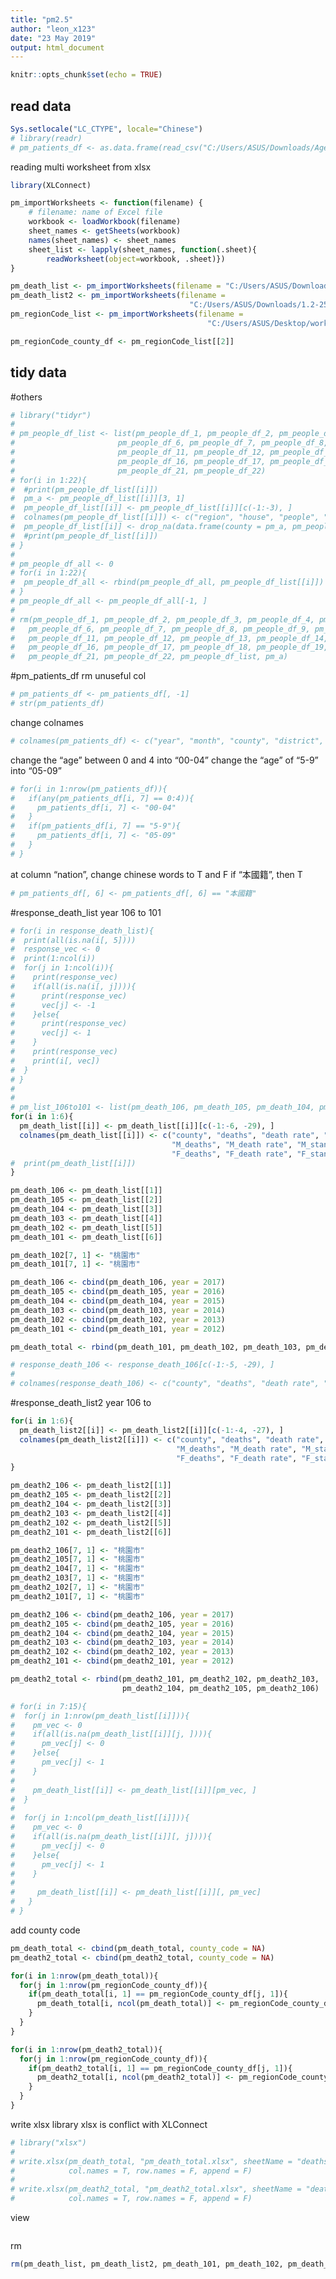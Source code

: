 ```yaml
---
title: "pm2.5"
author: "leon_x123"
date: "23 May 2019"
output: html_document
---
```


```r
knitr::opts_chunk$set(echo = TRUE)
```

## read data
```r
Sys.setlocale("LC_CTYPE", locale="Chinese")
# library(readr)
# pm_patients_df <- as.data.frame(read_csv("C:/Users/ASUS/Downloads/Age_County_Gender_010.csv"))
```

reading multi worksheet from xlsx
```r
library(XLConnect)

pm_importWorksheets <- function(filename) {
    # filename: name of Excel file
    workbook <- loadWorkbook(filename)
    sheet_names <- getSheets(workbook)
    names(sheet_names) <- sheet_names
    sheet_list <- lapply(sheet_names, function(.sheet){
        readWorksheet(object=workbook, .sheet)})
}

pm_death_list <- pm_importWorksheets(filename = "C:/Users/ASUS/Downloads/1.2-24各縣市肺炎死亡概況.xls")
pm_death_list2 <- pm_importWorksheets(filename = 
                                        "C:/Users/ASUS/Downloads/1.2-25各縣市慢性下呼吸道疾病死亡概況.xls")
pm_regionCode_list <- pm_importWorksheets(filename = 
                                            "C:/Users/ASUS/Desktop/workPlace/Taiwan_code.xlsx")

pm_regionCode_county_df <- pm_regionCode_list[[2]]
```

## tidy data
#others
```r
# library("tidyr")
# 
# pm_people_df_list <- list(pm_people_df_1, pm_people_df_2, pm_people_df_3, pm_people_df_4, pm_people_df_5,
#                       pm_people_df_6, pm_people_df_7, pm_people_df_8, pm_people_df_9, pm_people_df_10,
#                       pm_people_df_11, pm_people_df_12, pm_people_df_13, pm_people_df_14, pm_people_df_15,
#                       pm_people_df_16, pm_people_df_17, pm_people_df_18, pm_people_df_19, pm_people_df_20,
#                       pm_people_df_21, pm_people_df_22)
# for(i in 1:22){
#  #print(pm_people_df_list[[i]])
#  pm_a <- pm_people_df_list[[i]][3, 1]
#  pm_people_df_list[[i]] <- pm_people_df_list[[i]][c(-1:-3), ]
#  colnames(pm_people_df_list[[i]]) <- c("region", "house", "people", "M", "F")
#  pm_people_df_list[[i]] <- drop_na(data.frame(county = pm_a, pm_people_df_list[[i]]))
#  #print(pm_people_df_list[[i]])
# }
# 
# pm_people_df_all <- 0
# for(i in 1:22){
#  pm_people_df_all <- rbind(pm_people_df_all, pm_people_df_list[[i]])
# }
# pm_people_df_all <- pm_people_df_all[-1, ]
# 
# rm(pm_people_df_1, pm_people_df_2, pm_people_df_3, pm_people_df_4, pm_people_df_5,
#   pm_people_df_6, pm_people_df_7, pm_people_df_8, pm_people_df_9, pm_people_df_10,
#   pm_people_df_11, pm_people_df_12, pm_people_df_13, pm_people_df_14, pm_people_df_15,
#   pm_people_df_16, pm_people_df_17, pm_people_df_18, pm_people_df_19, pm_people_df_20,
#   pm_people_df_21, pm_people_df_22, pm_people_df_list, pm_a)
```

#pm_patients_df
rm unuseful col
```r
# pm_patients_df <- pm_patients_df[, -1]
# str(pm_patients_df)
```

change colnames
```r
# colnames(pm_patients_df) <- c("year", "month", "county", "district", "gender", "nation", "age", "number")
```

change the "age" between 0 and 4 into "00-04"
change the "age" of "5-9" into "05-09"
```r
# for(i in 1:nrow(pm_patients_df)){
#   if(any(pm_patients_df[i, 7] == 0:4)){
#     pm_patients_df[i, 7] <- "00-04"
#   }
#   if(pm_patients_df[i, 7] == "5-9"){
#     pm_patients_df[i, 7] <- "05-09"
#   }
# }
```

at column "nation", change chinese words to T and F
if "本國籍", then T
```r
# pm_patients_df[, 6] <- pm_patients_df[, 6] == "本國籍"
```

#response_death_list
year 106 to 101
```r
# for(i in response_death_list){
#  print(all(is.na(i[, 5])))
#  response_vec <- 0
#  print(1:ncol(i))
#  for(j in 1:ncol(i)){
#    print(response_vec)
#    if(all(is.na(i[, j]))){
#      print(response_vec)
#      vec[j] <- -1
#    }else{
#      print(response_vec)
#      vec[j] <- 1
#    }
#    print(response_vec)
#    print(i[, vec])
#  }
# }
# 
# 
# pm_list_106to101 <- list(pm_death_106, pm_death_105, pm_death_104, pm_death_103, pm_death_102, pm_death_101)
for(i in 1:6){
  pm_death_list[[i]] <- pm_death_list[[i]][c(-1:-6, -29), ]
  colnames(pm_death_list[[i]]) <- c("county", "deaths", "death rate", "standardized mortality ratio", 
                                    "M_deaths", "M_death rate", "M_standardized mortality ratio", 
                                    "F_deaths", "F_death rate", "F_standardized mortality ratio")
#  print(pm_death_list[[i]])
}

pm_death_106 <- pm_death_list[[1]]
pm_death_105 <- pm_death_list[[2]]
pm_death_104 <- pm_death_list[[3]]
pm_death_103 <- pm_death_list[[4]]
pm_death_102 <- pm_death_list[[5]]
pm_death_101 <- pm_death_list[[6]]

pm_death_102[7, 1] <- "桃園市"
pm_death_101[7, 1] <- "桃園市"

pm_death_106 <- cbind(pm_death_106, year = 2017)
pm_death_105 <- cbind(pm_death_105, year = 2016)
pm_death_104 <- cbind(pm_death_104, year = 2015)
pm_death_103 <- cbind(pm_death_103, year = 2014)
pm_death_102 <- cbind(pm_death_102, year = 2013)
pm_death_101 <- cbind(pm_death_101, year = 2012)

pm_death_total <- rbind(pm_death_101, pm_death_102, pm_death_103, pm_death_104, pm_death_105, pm_death_106)

# response_death_106 <- response_death_106[c(-1:-5, -29), ]
# 
# colnames(response_death_106) <- c("county", "deaths", "death rate", "standardized mortality ratio", "M_deaths", "M_death rate", "M_standardized mortality ratio", "F_deaths", "F_death rate", "F_standardized mortality ratio")
```

#response_death_list2
year 106 to 
```r

for(i in 1:6){
  pm_death_list2[[i]] <- pm_death_list2[[i]][c(-1:-4, -27), ]
  colnames(pm_death_list2[[i]]) <- c("county", "deaths", "death rate", "standardized mortality ratio", 
                                     "M_deaths", "M_death rate", "M_standardized mortality ratio", 
                                     "F_deaths", "F_death rate", "F_standardized mortality ratio")
}

pm_death2_106 <- pm_death_list2[[1]]
pm_death2_105 <- pm_death_list2[[2]]
pm_death2_104 <- pm_death_list2[[3]]
pm_death2_103 <- pm_death_list2[[4]]
pm_death2_102 <- pm_death_list2[[5]]
pm_death2_101 <- pm_death_list2[[6]]

pm_death2_106[7, 1] <- "桃園市"
pm_death2_105[7, 1] <- "桃園市"
pm_death2_104[7, 1] <- "桃園市"
pm_death2_103[7, 1] <- "桃園市"
pm_death2_102[7, 1] <- "桃園市"
pm_death2_101[7, 1] <- "桃園市"

pm_death2_106 <- cbind(pm_death2_106, year = 2017)
pm_death2_105 <- cbind(pm_death2_105, year = 2016)
pm_death2_104 <- cbind(pm_death2_104, year = 2015)
pm_death2_103 <- cbind(pm_death2_103, year = 2014)
pm_death2_102 <- cbind(pm_death2_102, year = 2013)
pm_death2_101 <- cbind(pm_death2_101, year = 2012)

pm_death2_total <- rbind(pm_death2_101, pm_death2_102, pm_death2_103, 
                         pm_death2_104, pm_death2_105, pm_death2_106)

# for(i in 7:15){
#  for(j in 1:nrow(pm_death_list[[i]])){
#    pm_vec <- 0
#    if(all(is.na(pm_death_list[[i]][j, ]))){
#      pm_vec[j] <- 0
#    }else{
#      pm_vec[j] <- 1
#    }
# 
#    pm_death_list[[i]] <- pm_death_list[[i]][pm_vec, ]
#  }
# 
#  for(j in 1:ncol(pm_death_list[[i]])){
#    pm_vec <- 0
#    if(all(is.na(pm_death_list[[i]][, j]))){
#      pm_vec[j] <- 0
#    }else{
#      pm_vec[j] <- 1
#    }
# 
#     pm_death_list[[i]] <- pm_death_list[[i]][, pm_vec]
#   }
# }
```

add county code
```r
pm_death_total <- cbind(pm_death_total, county_code = NA)
pm_death2_total <- cbind(pm_death2_total, county_code = NA)

for(i in 1:nrow(pm_death_total)){
  for(j in 1:nrow(pm_regionCode_county_df)){
    if(pm_death_total[i, 1] == pm_regionCode_county_df[j, 1]){
      pm_death_total[i, ncol(pm_death_total)] <- pm_regionCode_county_df[j, 2]
    }
  }
}

for(i in 1:nrow(pm_death2_total)){
  for(j in 1:nrow(pm_regionCode_county_df)){
    if(pm_death2_total[i, 1] == pm_regionCode_county_df[j, 1]){
      pm_death2_total[i, ncol(pm_death2_total)] <- pm_regionCode_county_df[j, 2]
    }
  }
}
```
 
write xlsx
library xlsx is conflict with XLConnect
```r
# library("xlsx")
# 
# write.xlsx(pm_death_total, "pm_death_total.xlsx", sheetName = "deaths uhahahahaha =w=",
#            col.names = T, row.names = F, append = F)
# 
# write.xlsx(pm_death2_total, "pm_death2_total.xlsx", sheetName = "deaths uhahahahaha =w=",
#            col.names = T, row.names = F, append = F)
```

view
```r

```

rm
```r
rm(pm_death_list, pm_death_list2, pm_death_101, pm_death_102, pm_death_103, pm_death_104, pm_death_105, pm_death_106, pm_death2_101, pm_death2_102, pm_death2_103, pm_death2_104, pm_death2_105, pm_death2_106, pm_regionCode_list, pm_regionCode_county_df)
```



